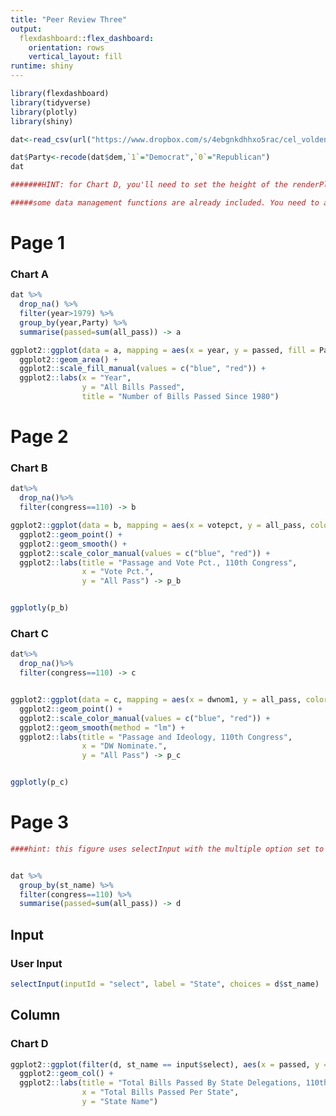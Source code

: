 ```yaml
---
title: "Peer Review Three"
output: 
  flexdashboard::flex_dashboard:
    orientation: rows
    vertical_layout: fill
runtime: shiny
---
```


```r
library(flexdashboard)
library(tidyverse)
library(plotly)
library(shiny)

dat<-read_csv(url("https://www.dropbox.com/s/4ebgnkdhhxo5rac/cel_volden_wiseman%20_coursera.csv?raw=1"))

dat$Party<-recode(dat$dem,`1`="Democrat",`0`="Republican")
dat

#######HINT: for Chart D, you'll need to set the height of the renderPlot, using the height argument. Try a value of 750.

#####some data management functions are already included. You need to add the visualization functions.

```


Page 1
======

### Chart A


```r
dat %>% 
  drop_na() %>% 
  filter(year>1979) %>% 
  group_by(year,Party) %>% 
  summarise(passed=sum(all_pass)) -> a

ggplot2::ggplot(data = a, mapping = aes(x = year, y = passed, fill = Party)) +
  ggplot2::geom_area() +
  ggplot2::scale_fill_manual(values = c("blue", "red")) +
  ggplot2::labs(x = "Year",
                y = "All Bills Passed",
                title = "Number of Bills Passed Since 1980")

```

Page 2
======

### Chart B

```r

dat%>%
  drop_na()%>%
  filter(congress==110) -> b

ggplot2::ggplot(data = b, mapping = aes(x = votepct, y = all_pass, color = Party)) +
  ggplot2::geom_point() +
  ggplot2::geom_smooth() +
  ggplot2::scale_color_manual(values = c("blue", "red")) +
  ggplot2::labs(title = "Passage and Vote Pct., 110th Congress",
                x = "Vote Pct.",
                y = "All Pass") -> p_b


ggplotly(p_b)


```



### Chart C

```r
dat%>%
  drop_na()%>%
  filter(congress==110) -> c


ggplot2::ggplot(data = c, mapping = aes(x = dwnom1, y = all_pass, color = Party)) +
  ggplot2::geom_point() +
  ggplot2::scale_color_manual(values = c("blue", "red")) +
  ggplot2::geom_smooth(method = "lm") +
  ggplot2::labs(title = "Passage and Ideology, 110th Congress",
                x = "DW Nominate.",
                y = "All Pass") -> p_c


ggplotly(p_c)

```


Page 3
======

```r

####hint: this figure uses selectInput with the multiple option set to true and with the options set up so that all states are initially selected.


dat %>% 
  group_by(st_name) %>% 
  filter(congress==110) %>%
  summarise(passed=sum(all_pass)) -> d

```


Input{.sidebar}
----------------------------------------------------------------
### User Input

```r
selectInput(inputId = "select", label = "State", choices = d$st_name)
```

Column
----------------------------------------------------------------

### Chart D

```r
ggplot2::ggplot(filter(d, st_name == input$select), aes(x = passed, y = st_name)) +
  ggplot2::geom_col() +
  ggplot2::labs(title = "Total Bills Passed By State Delegations, 110th Congress",
                x = "Total Bills Passed Per State",
                y = "State Name") 


```
